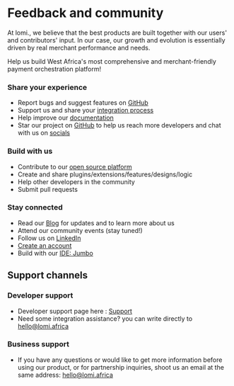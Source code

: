 # **Feedback and community**

At lomi., we believe that the best products are built together with our users' and contributors' input. In our case, our growth and evolution is essentially driven by real merchant performance and needs.

Help us build West Africa's most comprehensive and merchant-friendly payment orchestration platform!

### **Share your experience**
- Report bugs and suggest features on [GitHub](https://github.com/lomiafrica/lomi./issues)
- Support us and share your [integration process](https://www.producthunt.com/products/lomi/reviews/new)
- Help improve our [documentation](https://github.com/lomiafrica/developers.lomi.africa)
- Star our project on [GitHub](https://github.com/lomiafrica/lomi./) to help us reach more developers and chat with us on [socials](https://x.com/lomiafrica)

### **Build with us**
- Contribute to our [open source platform](https://github.com/lomiafrica/lomi./)
- Create and share plugins/extensions/features/designs/logic
- Help other developers in the community
- Submit pull requests

### **Stay connected**
- Read our [Blog](https://lomi.africa/blog) for updates and to learn more about us
- Attend our community events (stay tuned!)
- Follow us on [LinkedIn](https://www.linkedin.com/company/lomiafri/)
- [Create an account](https://lomi.africa/sign-up)
- Build with our [IDE: Jumbo](https://jumbo.lomi.africa)

## **Support channels**

### **Developer support**
- Developer support page here : [Support](https://developers.lomi.africa/xxxxx)
- Need some integration assistance? you can write directly to [hello@lomi.africa](mailto:hello@lomi.africa)

### **Business support**
- If you have any questions or would like to get more information before using our product, or for partnership inquiries, shoot us an email at the same address: [hello@lomi.africa](mailto:hello@lomi.africa)